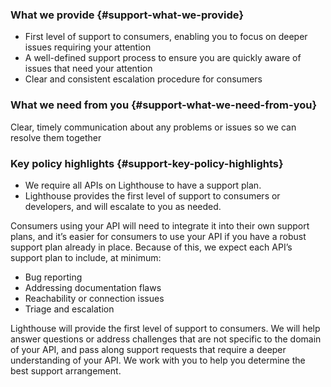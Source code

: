 <div className="feature" role="region" aria-label="Support Expectations Summary">

### What we provide {#support-what-we-provide}

- First level of support to consumers, enabling you to focus on deeper issues requiring your attention
- A well-defined support process to ensure you are quickly aware of issues that need your attention
- Clear and consistent escalation procedure for consumers

### What we need from you {#support-what-we-need-from-you}

Clear, timely communication about any problems or issues so we can resolve them together

### Key policy highlights {#support-key-policy-highlights}

- We require all APIs on Lighthouse to have a support plan.
- Lighthouse provides the first level of support to consumers or developers, and will escalate to you as needed.

</div>

Consumers using your API will need to integrate it into their own support plans, and it’s easier for consumers to use your API if you have a robust support plan already in place. Because of this, we expect each API’s support plan to include, at minimum:

- Bug reporting
- Addressing documentation flaws
- Reachability or connection issues
- Triage and escalation

Lighthouse will provide the first level of support to consumers. We will help answer questions or address challenges that are not specific to the domain of your API, and pass along support requests that require a deeper understanding of your API. We work with you to help you determine the best support arrangement.
